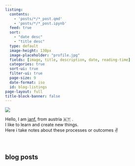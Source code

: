 ```yaml
---
listing:
  contents: 
    - 'posts/*/*_post.qmd'
    - 'posts/*/*_post.ipynb'
  feed: true
  sort: 
    - "date desc"
    - "title desc"
  type: default
  image-height: 130px
  image-placeholder: "profile.jpg"
  fields: [image, title, description, date, reading-time]
  categories: true
  sort-ui: true
  filter-ui: true
  page-size: 9
  date-format: iso
  id: blog-listings
page-layout: full
title-block-banner: false
---
```

::: {layout="[25,75]" align="center"}

![](images/janfb_400x400.png){.avatar-round}

::: {.warning}

Hello, I am [janf.](about.qmd) from austria 🇦🇹️ . 
<br>
I like to learn and create new things. 
<br>
Here i take notes about these processes or outcomes ✌️

:::

<br>

:::
## blog posts
::: {#blog-listings}
:::


